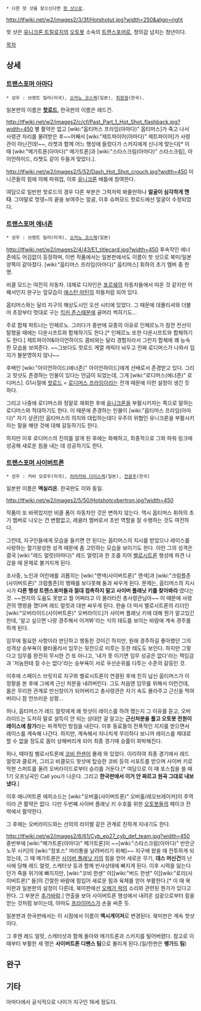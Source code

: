  * 다른 핫 샷을 찾으신다면 [[핫 샷]]으로.

http://tfwiki.net/w2/images2/3/3f/Hotshotut.jpg?width=250&align=right

핫 샷은 [[유니크론 트릴로지]]의 [[오토봇]] 소속의 [[트랜스포머]]로, 정의감 넘치는 청년이다.

[[목차]]

== 상세 ==
=== [[트랜스포머 아마다]] ===

 * 성우 : 브렌트 밀러(미국), [[오카노 코스케]](일본), [[최원형]](한국).

일본판의 이름은 '''[[핫로드]]''', 한국판의 이름은 레드건.

http://tfwiki.net/w2/images2/c/cf/Past_Part_1_Hot_Shot_flashback.jpg?width=450
별 활약은 없고 [wiki:"옵티머스 프라임(아마다)" 옵티머스]가 죽고 나서 사령관 자리를 물려받은 후~~어째서 [wiki:"제트파이어(아마다)" 제트파이어]가 사령관이 아닌건데!~~, 라쳇과 함께 어느 행성에 들렀다가 스커지에게 신나게 맞는다[* 이 때 [wiki:"메가트론(아마다)" 메가트론]과 [wiki:"스타스크림(아마다)" 스타스크림], 아이언하이드, 라쳇도 같이 두들겨 맞았다.].

http://tfwiki.net/w2/images2/5/52/Dash_Hot_Shot_crouch.jpg?width=450
미니콘들의 힘에 의해 파워업, 이후 [[유니크론]] 배틀에 참여한다.

여담으로 일반판 핫로드의 경우 다른 부분은 그럭저럭 봐줄만하나 '''얼굴이 심각하게 깬다'''. 그야말로 멍뎅~의 끝을 보여주는 얼굴, 이후 슈퍼모드 핫로드에선 얼굴이 수정되었다.

=== [[트랜스포머 에너존]] ===
 * 성우 : 브렌트 밀러(미국), [[오카노 코스케]](일본)

http://tfwiki.net/w2/images2/4/43/E1_titlecard.jpg?width=450
후속작인 에너존에도 어김없이 등장하며, 이번 작품에서는 일본판에서도 이름이 핫 샷으로 북미/일본 양쪽이 같아졌다. [wiki:"옵티머스 프라임(아마다)" 옵티머스] 휘하의 초기 멤버 중 한 명.

비클 모드는 여전히 자동차. 대체로 디자인은 [[포르쉐]]의 자동차들에서 따온 것 같지만 어째서인지 완구는 앞모습이 [[애스턴 마틴]]의 차들처럼 되어 있다.

옵티머스와는 달리 지구의 해상도시인 오션 시티에 있었다. 그 때문에 데몰리셔와 더불어 초장부터 멋대로 구는 [[킥커 존스]]때문에 골머리 썩히기도…

주로 합체 파트너는 인페르노. 그러다가 중반에 모종의 이유로 인페르노가 잠깐 전선이탈했을 때에는 다운시프트와 합체하기도 한다.[* 인페르노 또한 다운시프트와 합체하기도 한다.] 제트파이어&아이언하이드 콤비와는 달리 경험자라서 그런지 합체에 꽤 능숙한 모습을 보여준다. ~~그보다도 핫로드 계열 캐릭터 놔두고 진짜 로디머스가 나와서 입지가 불분명하지 않나~~

후배인 [wiki:"아이언하이드(에너존)" 아이언하이드]에게 선배로서 존경받고 있다. 그리고 핫샷도 존경하는 인물이 있다는 언급이 되었는데, 그게 [wiki:"로디머스(에너존)" 로디머스]. G1시절에 [[핫로드]] = [[로디머스 프라임]]이라는 전개 때문에 이런 설정이 생긴 듯 하다.

그리고 나중에 로디머스와 정말로 재회한 후에 [[유니크론]]을 부활시키자는 쪽으로 말하는 로디머스와 적대하기도 한다. 이 때문에 존경하는 인물이 [wiki:"옵티머스 프라임(아마다)" 자기 상관]인 옵티머스의 의지와 대립하는데다 우주의 위협인 유니크론을 부활시키자는 말을 해댄 것에 대해 갈등하기도 한다.

하지만 이후 로디머스의 진의를 알게 된 후에는 화해하고, 최종적으로 그와 파워 링크에 성공해 새로운 힘을 내는 데 성공하기도 한다.

=== [[트랜스포머 사이버트론]] ===
 * 성우 : 커비 모로우(미국), [[히라카와 다이스케]](일본), [[전광주]](한국)

일본판 이름은 '''엑실리온'''. 한국판도 이와 동일.

http://tfwiki.net/w2/images2/5/50/Hotshotcybertron.jpg?width=450

작품이 또 바뀌었지만 비클 폼이 자동차인 것은 변하지 않는다. 역시 옵티머스 휘하의 초기 멤버로 나오는 건 변함없고, 레귤러 멤버로서 초반 역할을 잘 수행하는 것도 여전하다.

그런데, 지구인들에게 모습을 들키면 안 된다는 옵티머스의 지시를 받았으나 레이스를 사랑하는 혈기왕성한 성격 때문에 좀 고민하는 모습을 보이기도 한다. 이런 그의 성격은 결국 [wiki:"레드 얼럿(아마다)" 레드 얼럿]과 한 조를 지어 [[벨로시트론]] 행성에 파견 나갔을 때 문제로 불거지게 된다.

조사중, 노인과 어린애를 괴롭히는 [wiki:"랜색(사이버트론)" 랜색]과 [wiki:"크럼플존(사이버트론)" 크럼플존]의 행패를 보다못해 둘과 싸우게 된다. 문제는, 옵티머스의 지시시가 '''다른 행성 트랜스포머들과 절대 접촉하지 말고 사이버 플래닛 키를 찾아봐라''' 였다는 것. ~~현지의 도움도 못받고 뭘 어쩌라고 이 물러터진 총사령관님아~~ 이 때문에 사령관의 명령을 깼다며 레드 얼럿과 대판 싸우게 된다. 한술 더 떠서 벨로시트론의 리더인 [wiki:"오버라이드(사이버트론)" 오버라이드]가 사이버 플래닛 키에 대해 뭔가 알고있긴 한데, '알고 싶으면 나랑 경주해서 이겨봐'라는 식의 태도를 보이는 바람에 계속 경주를 하게 된다.

임무에 필요한 사항이라 판단하고 행동한 것이긴 하지만, 원래 경주하길 좋아했던 그의 성격상 승부욕이 불타올라서 임무는 뒷전으로 미루는 듯한 태도도 보인다. 하지만 그렇다고 임무를 완전히 무시한 건 또 아니고, '내가 못 이기면 임무 성공은 없다'라는 책임감과 '저놈한테 질 수는 없다'라는 승부욕이 서로 우선순위를 다투는 수준의 갈등인 것.

이후에 스페이스 브릿지로 지구와 벨로시트론이 연결된 후에 친히 납신 옵티머스가 이 정황을 본 후에 그에게 근신 처분을 내려버린다. 그도 처음엔 임무를 위해서 이런건데, 몸은 무리한 관계로 만신창이가 되어버리고 총사령관은 자기 속도 몰라주고 근신을 먹여버리니 참 안쓰러운 상황…

허나, 옵티머스가 레드 얼럿에게 왜 핫샷이 레이스를 하려 했는지 그 이유를 듣고, 오버라이드는 도저히 말로 설득이 안 되는 상대란 걸 알고는 '''근신처분을 풀고 오토봇 전원이 레이스에 참가'''라는 파격적인 방침을 내린다. 이후 동료들의 전폭적인 지지를 받으면서 레이스를 계속해 나간다. 하지만, 계속해서 지나치게 무리하다 보니까 레이스를 제대로 할 수 없을 정도로 몸이 상해버리게 되어 최종 경기때 승률이 희박해진다.

허나, 때마침 벨로시트론에 [[코비 한센]]이 몰래 와 있었다. 이리하여 최종 경기에서 레드 얼럿과 클로커, 그리고 비클모드 핫샷에 탑승한 코비 등의 서포트를 받으며 사이버 키로 막판 스퍼트를 올려 오버라이드로부터 승리를 거둔다.[* 여담으로 이 때 포스칩을 쓸 때 1기 오프닝곡인 Call you가 나온다. 그리고 '''한국판에서 이거 안 짜르고 원곡 그대로 내보냈다'''.]

이후 애니머트론 에피소드는 [wiki:"오버홀(사이버트론)" 오버홀/레오브레이커]이 주역이라 큰 활약은 없다. 다만 두번째 사이버 플래닛 키 수호를 위한 [[오토봇]]들의 페이크 전략에서 활약한다.

그 후에는 오버라이드와는 선의의 라이벌 같은 관계로 친하게 지내기도 한다.

http://tfwiki.net/w2/images2/6/61/Cyb_ep27_cyb_def_team.jpg?width=450
중반부에 [wiki:"메가트론(아마다)" 메가트론]이 ~~[wiki:"스타스크림(아마다)" 반란군노무 시키]의 [wiki:"장포스" 머리통을 날려버리기 위해]~~ 지구에 왔을 때 전투하게 되었는데, 그 때 메가트론은 [[사이버 플래닛 키]]의 힘을 얻어 새로운 무기, '''데스 머신건'''의 난사에 당해 레드 얼럿, 스캐터샷 등과 함께 빈사상태에 빠지게 된다. 이후 시력을 잃는다던가 죽을 위기에 빠지지만, [wiki:"코비 한센" 아][wiki:"버드 한센" 이][wiki:"로리(사이버트론)" 들]의 간절한 바람에 힘입어 새로운 힘과 육체를 얻어 부활한다.[* 이 때 북미판과 일본판의 설정이 다른데, 북미판에선 [[오메가 락]]의 소리와 관련된 뭔가가 있다고 한다. 그 부분은 [[추가바람]].] 연출을 보아 사이버트론 행성에서 내려온 섬광으로부터 힘을 얻는 것처럼 보이는데, 아마도 [[프라이머스]]가 손을 써준 듯.

일본판과 한국판에서는 이 시점에서 이름이 '''엑시게이저'''로 변경된다. 북미판은 계속 핫샷이다.

그 후엔 레드 얼럿, 스캐터샷과 함께 돌아와 메가트론과 스커지를 털어버렸다. 참고로 이 때부터 부활한 세 명은 '''사이버트론 디펜스 팀'''으로 불리게 된다.(일/한판은 '''뱅가드 팀''')

== 완구 ==

== 기타 ==
아마다에서 공식적으로 나이가 지구인 16세 정도다.
